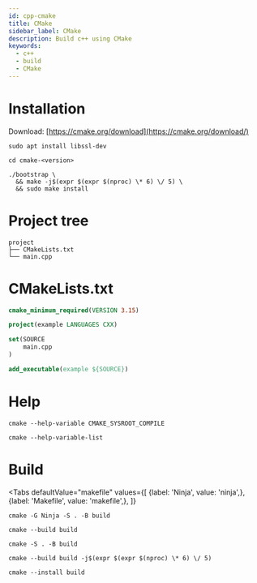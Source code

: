 ```yaml
---
id: cpp-cmake
title: CMake
sidebar_label: CMake
description: Build c++ using CMake
keywords:
  - c++
  - build
  - CMake
---
```



# Installation

Download: [https://cmake.org/download](https://cmake.org/download/)

```shell
sudo apt install libssl-dev
```

```shell
cd cmake-<version>
```

```shell
./bootstrap \
  && make -j$(expr $(expr $(nproc) \* 6) \/ 5) \
  && sudo make install
```

# Project tree

```shell
project
├── CMakeLists.txt
└── main.cpp
```

# CMakeLists.txt

```cmake title="CMakeLists.txt"
cmake_minimum_required(VERSION 3.15)

project(example LANGUAGES CXX)

set(SOURCE
    main.cpp
)

add_executable(example ${SOURCE})
```

# Help

```shell
cmake --help-variable CMAKE_SYSROOT_COMPILE
```

```shell
cmake --help-variable-list
```

# Build

<Tabs
    defaultValue="makefile"
    values={[
        {label: 'Ninja', value: 'ninja',},
        {label: 'Makefile', value: 'makefile',},
    ]}
>

<TabItem value="ninja">

```shell
cmake -G Ninja -S . -B build
```

```shell
cmake --build build
```

</TabItem>

<TabItem value="makefile">

```shell
cmake -S . -B build
```

```shell
cmake --build build -j$(expr $(expr $(nproc) \* 6) \/ 5)
```

</TabItem>

</Tabs>

```shell
cmake --install build
```
